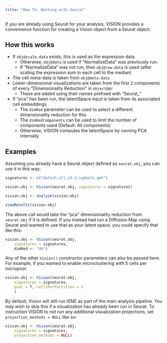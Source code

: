 ```yaml
---
title: "How To: Working with Seurat"
---
```


If you are already using Seurat for your analysis, VISION provides a convenience function for creating a Vision object from a Seurat object.

## How this works

* If `obj@scale.data` exists, this is used as the expression data.
  * Otherwise, `obj@data` is used if "NormalizeData" was previously run.
  * If "NormalizeData" was not run, then `obj@raw.data` is used (after scaling the expression sum in each cell to the median)
* The cell meta-data is taken from `obj@meta.data`
* Lower-dimensional visualizations are taken from the first 2 components of every "Dimensionality Reduction" in `object@dr`
  * These are added using their names prefixed with "Seurat\_"
* If "pca" has been run, the latentSpace input is taken from its associated cell embeddings
  * The `dimRed` parameter can be used to select a different dimensionality reduction for this
  * The `dimRedComponents` can be used to limit the number of components used (Default: All components)
  * Otherwise, VISION computes the latentSpace by running PCA internally

## Examples

Assuming you already have a Seurat object defined as `seurat.obj`, you can use it in this way:

```r
signatures <- c("data/h.all.v5.2.symbols.gmt")

vision.obj <- Vision(seurat.obj, signatures = signatures)

vision.obj <- analyze(vision.obj)

viewResults(vision.obj)
```

The above call would take the "pca" dimensionality reduction from `seurat.obj` if it is defined.  If you instead had run a Diffusion Map using Seurat and wanted to use that as your latent space, you could specify that like this:

```r
vision.obj <- Vision(seurat.obj,
    signatures = signatures,
    dimRed <- "dm")
```

Any of the other `Vision()` constructor parameters can also be passed here.  For example, if you wanted to enable microclustering with 5 cells per micropool:

```r
vision.obj <- Vision(seurat.obj,
    signatures = signatures,
    pool = T, cellsPerPartition = 5
    )
```

By default, Vision will still run tSNE as part of the main analysis pipeline.  You may wish to skip this if a visualization has already been run in Seurat.  To instruction VISION to not run any additional visualization projections, set `projection_methods = NULL` like so:

```r
vision.obj <- Vision(seurat.obj,
    signatures = signatures,
    projection_methods = NULL)
```
